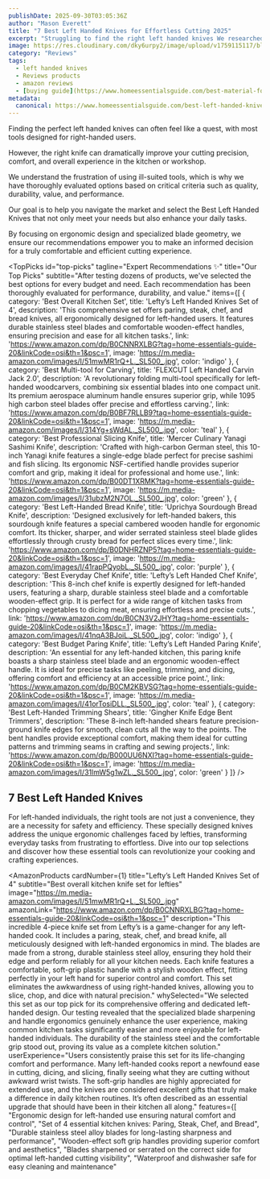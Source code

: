 ```yaml
---
publishDate: 2025-09-30T03:05:36Z
author: "Mason Everett"
title: "7 Best Left Handed Knives for Effortless Cutting 2025"
excerpt: "Struggling to find the right left handed knives We researched and tested top options to help you choose the perfect knife for comfort and precision. Get ready for effortless cutting."
image: https://res.cloudinary.com/dky6urpy2/image/upload/v1759115117/blog_image_1759115116_t2wkaq.webp
category: "Reviews"
tags:
  - left handed knives
  - Reviews products
  - amazon reviews
  - [buying guide](https://www.homeessentialsguide.com/best-material-for-knives)
metadata:
  canonical: https://www.homeessentialsguide.com/best-left-handed-knives
---
```



<p>Finding the perfect left handed knives can often feel like a quest, with most tools designed for right-handed users.</p>
<p>However, the right knife can dramatically improve your cutting precision, comfort, and overall experience in the kitchen or workshop.</p>
<p>We understand the frustration of using ill-suited tools, which is why we have thoroughly evaluated options based on critical criteria such as quality, durability, value, and performance.</p>
<p>Our goal is to help you navigate the market and select the Best Left Handed Knives that not only meet your needs but also enhance your daily tasks.</p>
<p>By focusing on ergonomic design and specialized blade geometry, we ensure our recommendations empower you to make an informed decision for a truly comfortable and efficient cutting experience.</p>

<TopPicks
  id="top-picks"
  tagline="Expert Recommendations ✨"
  title="Our Top Picks"
  subtitle="After testing dozens of products, we've selected the best options for every budget and need. Each recommendation has been thoroughly evaluated for performance, durability, and value."
  items={[
    {
      category: 'Best Overall Kitchen Set',
      title: 'Lefty’s Left Handed Knives Set of 4',
      description: 'This comprehensive set offers paring, steak, chef, and bread knives, all ergonomically designed for left-handed users. It features durable stainless steel blades and comfortable wooden-effect handles, ensuring precision and ease for all kitchen tasks.',
      link: 'https://www.amazon.com/dp/B0CNNRXLBG?tag=home-essentials-guide-20&linkCode=osi&th=1&psc=1',
      image: 'https://m.media-amazon.com/images/I/51mwMR1rQ+L._SL500_.jpg',
      color: 'indigo'
    },
    {
      category: 'Best Multi-tool for Carving',
      title: 'FLEXCUT Left Handed Carvin Jack 2.0',
      description: 'A revolutionary folding multi-tool specifically for left-handed woodcarvers, combining six essential blades into one compact unit. Its premium aerospace aluminum handle ensures superior grip, while 1095 high carbon steel blades offer precise and effortless carving.',
      link: 'https://www.amazon.com/dp/B0BF7RLLB9?tag=home-essentials-guide-20&linkCode=osi&th=1&psc=1',
      image: 'https://m.media-amazon.com/images/I/314Yg+sWdAL._SL500_.jpg',
      color: 'teal'
    },
    {
      category: 'Best Professional Slicing Knife',
      title: 'Mercer Culinary Yanagi Sashimi Knife',
      description: 'Crafted with high-carbon German steel, this 10-inch Yanagi knife features a single-edge blade perfect for precise sashimi and fish slicing. Its ergonomic NSF-certified handle provides superior comfort and grip, making it ideal for professional and home use.',
      link: 'https://www.amazon.com/dp/B00DT1XRMK?tag=home-essentials-guide-20&linkCode=osi&th=1&psc=1',
      image: 'https://m.media-amazon.com/images/I/31ubzM2N7OL._SL500_.jpg',
      color: 'green'
    },
    {
      category: 'Best Left-Handed Bread Knife',
      title: 'Uprichya Sourdough Bread Knife',
      description: 'Designed exclusively for left-handed bakers, this sourdough knife features a special cambered wooden handle for ergonomic comfort. Its thicker, sharper, and wider serrated stainless steel blade glides effortlessly through crusty bread for perfect slices every time.',
      link: 'https://www.amazon.com/dp/B0DNHRZNP5?tag=home-essentials-guide-20&linkCode=osi&th=1&psc=1',
      image: 'https://m.media-amazon.com/images/I/41rapPQyobL._SL500_.jpg',
      color: 'purple'
    },
    {
      category: 'Best Everyday Chef Knife',
      title: 'Lefty’s Left Handed Chef Knife',
      description: 'This 8-inch chef knife is expertly designed for left-handed users, featuring a sharp, durable stainless steel blade and a comfortable wooden-effect grip. It is perfect for a wide range of kitchen tasks from chopping vegetables to dicing meat, ensuring effortless and precise cuts.',
      link: 'https://www.amazon.com/dp/B0CN3V2JHY?tag=home-essentials-guide-20&linkCode=osi&th=1&psc=1',
      image: 'https://m.media-amazon.com/images/I/41nqA3BJoiL._SL500_.jpg',
      color: 'indigo'
    },
    {
      category: 'Best Budget Paring Knife',
      title: 'Lefty’s Left Handed Paring Knife',
      description: 'An essential for any left-handed kitchen, this paring knife boasts a sharp stainless steel blade and an ergonomic wooden-effect handle. It is ideal for precise tasks like peeling, trimming, and dicing, offering comfort and efficiency at an accessible price point.',
      link: 'https://www.amazon.com/dp/B0CM2KBVSG?tag=home-essentials-guide-20&linkCode=osi&th=1&psc=1',
      image: 'https://m.media-amazon.com/images/I/41orTosiDLL._SL500_.jpg',
      color: 'teal'
    },
    {
      category: 'Best Left-Handed Trimming Shears',
      title: 'Gingher Knife Edge Bent Trimmers',
      description: 'These 8-inch left-handed shears feature precision-ground knife edges for smooth, clean cuts all the way to the points. The bent handles provide exceptional comfort, making them ideal for cutting patterns and trimming seams in crafting and sewing projects.',
      link: 'https://www.amazon.com/dp/B000UU6NXI?tag=home-essentials-guide-20&linkCode=osi&th=1&psc=1',
      image: 'https://m.media-amazon.com/images/I/31lmW5g1wZL._SL500_.jpg',
      color: 'green'
    }
  ]}
/>

## 7 Best Left Handed Knives

For left-handed individuals, the right tools are not just a convenience, they are a necessity for safety and efficiency. These specially designed knives address the unique ergonomic challenges faced by lefties, transforming everyday tasks from frustrating to effortless. Dive into our top selections and discover how these essential tools can revolutionize your cooking and crafting experiences.

<AmazonProducts
  cardNumber={1}
  title="Lefty’s Left Handed Knives Set of 4"
  subtitle="Best overall kitchen knife set for lefties"
  image="https://m.media-amazon.com/images/I/51mwMR1rQ+L._SL500_.jpg"
  amazonLink="https://www.amazon.com/dp/B0CNNRXLBG?tag=home-essentials-guide-20&linkCode=osi&th=1&psc=1"
  description="This incredible 4-piece knife set from Lefty’s is a game-changer for any left-handed cook. It includes a paring, steak, chef, and bread knife, all meticulously designed with left-handed ergonomics in mind. The blades are made from a strong, durable stainless steel alloy, ensuring they hold their edge and perform reliably for all your kitchen needs. Each knife features a comfortable, soft-grip plastic handle with a stylish wooden effect, fitting perfectly in your left hand for superior control and comfort. This set eliminates the awkwardness of using right-handed knives, allowing you to slice, chop, and dice with natural precision."
  whySelected="We selected this set as our top pick for its comprehensive offering and dedicated left-handed design. Our testing revealed that the specialized blade sharpening and handle ergonomics genuinely enhance the user experience, making common kitchen tasks significantly easier and more enjoyable for left-handed individuals. The durability of the stainless steel and the comfortable grip stood out, proving its value as a complete kitchen solution."
  userExperience="Users consistently praise this set for its life-changing comfort and performance. Many left-handed cooks report a newfound ease in cutting, dicing, and slicing, finally seeing what they are cutting without awkward wrist twists. The soft-grip handles are highly appreciated for extended use, and the knives are considered excellent gifts that truly make a difference in daily kitchen routines. It’s often described as an essential upgrade that should have been in their kitchen all along."
  features={[
    "Ergonomic design for left-handed use ensuring natural comfort and control",
    "Set of 4 essential kitchen knives: Paring, Steak, Chef, and Bread",
    "Durable stainless steel alloy blades for long-lasting sharpness and performance",
    "Wooden-effect soft grip handles providing superior comfort and aesthetics",
    "Blades sharpened or serrated on the correct side for optimal left-handed cutting visibility",
    "Waterproof and dishwasher safe for easy cleaning and maintenance"
